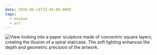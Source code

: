 ```yaml
---
date: 2016-05-14T13:45:00.000Z
tags:
  - museum
  - art
---
```


![View looking into a paper sculpture made of concentric square layers, creating the illusion of a spiral staircase. The soft lighting enhances the depth and geometric precision of the artwork.](../../assets/art/20160514-IMG_3135.jpg)
